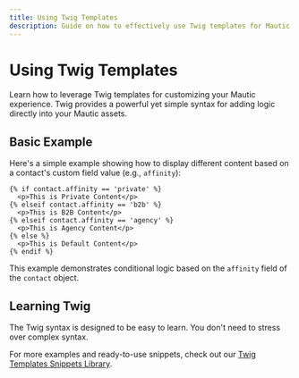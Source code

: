 ```yaml
---
title: Using Twig Templates
description: Guide on how to effectively use Twig templates for Mautic personalization.
---
```


# Using Twig Templates

Learn how to leverage Twig templates for customizing your Mautic experience. Twig provides a powerful yet simple syntax for adding logic directly into your Mautic assets.

## Basic Example

Here's a simple example showing how to display different content based on a contact's custom field value (e.g., `affinity`):

```twig
{% if contact.affinity == 'private' %}
  <p>This is Private Content</p>
{% elseif contact.affinity == 'b2b' %}
  <p>This is B2B Content</p>
{% elseif contact.affinity == 'agency' %}
  <p>This is Agency Content</p>
{% else %}
  <p>This is Default Content</p>
{% endif %}
```

This example demonstrates conditional logic based on the `affinity` field of the `contact` object.

## Learning Twig

The Twig syntax is designed to be easy to learn. You don't need to stress over complex syntax.

For more examples and ready-to-use snippets, check out our [Twig Templates Snippets Library](/twig-templates/snippets).
